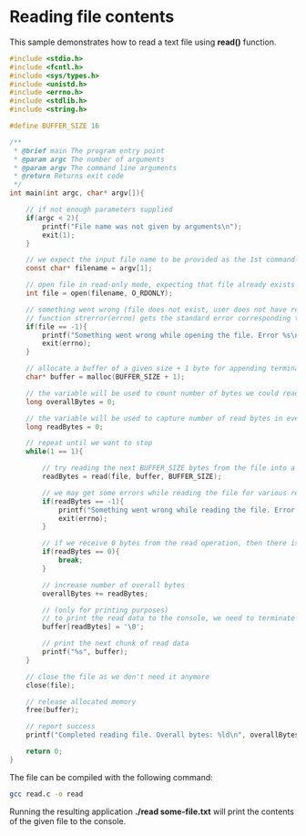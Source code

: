 # Reading file contents

This sample demonstrates how to read a text file using **read()** function.

```c
#include <stdio.h>
#include <fcntl.h>
#include <sys/types.h>
#include <unistd.h>
#include <errno.h>
#include <stdlib.h>
#include <string.h>

#define BUFFER_SIZE 16

/**
 * @brief main The program entry point
 * @param argc The number of arguments
 * @param argv The command line arguments
 * @return Returns exit code
 */
int main(int argc, char* argv[]){

    // if not enough parameters supplied
    if(argc < 2){
        printf("File name was not given by arguments\n");
        exit(1);
    }

    // we expect the input file name to be provided as the 1st command-line argument 
    const char* filename = argv[1];

    // open file in read-only mode, expecting that file already exists
    int file = open(filename, O_RDONLY);

    // something went wrong (file does not exist, user does not have read access to the file, etc.)
    // function strerror(errno) gets the standard error corresponding to the given error code 
    if(file == -1){
        printf("Something went wrong while opening the file. Error %s\n", strerror(errno));
        exit(errno);
    }

    // allocate a buffer of a given size + 1 byte for appending termination character \0
    char* buffer = malloc(BUFFER_SIZE + 1);

    // the variable will be used to count number of bytes we could read from the file overall
    long overallBytes = 0;

    // the variable will be used to capture number of read bytes in every read iteration
    long readBytes = 0;

    // repeat until we want to stop
    while(1 == 1){

        // try reading the next BUFFER_SIZE bytes from the file into a buffer
        readBytes = read(file, buffer, BUFFER_SIZE);

        // we may get some errors while reading the file for various reasons, so the case needs to be handled
        if(readBytes == -1){
            printf("Something went wrong while reading the file. Error %s\n", strerror(errno));
            exit(errno);
        }

        // if we receive 0 bytes from the read operation, then there is no more data to read
        if(readBytes == 0){
            break;
        }

        // increase number of overall bytes
        overallBytes += readBytes;

        // (only for printing purposes) 
        // to print the read data to the console, we need to terminate the next read chunk with \0 symbol  
        buffer[readBytes] = '\0';

        // print the next chunk of read data
        printf("%s", buffer);
    }

    // close the file as we don't need it anymore
    close(file);

    // release allocated memory
    free(buffer);

    // report success
    printf("Completed reading file. Overall bytes: %ld\n", overallBytes);

    return 0;
}
```

The file can be compiled with the following command:
```sh
gcc read.c -o read
```

Running the resulting application **./read some-file.txt** will print the contents of the given file to the console.